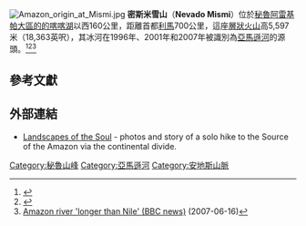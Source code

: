 {{Infobox mountain
| name = Mismi
| photo = Nevado Mismi.jpg
| photo_caption = 
| elevation_m = 5597
| elevation_ref =
| prominence_m =
| prominence_ref = 
| range = [[安第斯山脉|安第斯山脉]]、[[奇拉山脉|奇拉山脉]]
| location = {{PER}}[[阿雷基帕大區|阿雷基帕大區]]
| map = Peru
| range_coordinates = 
| map_caption = Peru
| label_position = left
| coordinates = {{coord|15|31|31|S|71|41|27|W|type:mountain_region:PE_scale:100000|format=dms|display=inline,title}}
| coordinates_ref = 
| type = [[复式火山|复式火山]]
}}
[[File:Amazon_origin_at_Mismi.jpg|thumb]]
'''密斯米雪山'''（'''Nevado Mismi'''）位於[[秘魯|秘魯]][[阿雷基帕大區|阿雷基帕大區]][[的的喀喀湖|的的喀喀湖]]以西160公里，距離首都[[利馬|利馬]]700公里，這座[[層狀火山|層狀火山]]高5,597米（18,363英呎），其冰河在1996年、2001年和2007年被識別為[[亞馬遜河|亞馬遜河]]的源頭。<ref>{{Cite web |url=http://www.palkiewicz.com/ekspedycje/index.php?p=zrodl_amaz |title=Source of the Amazon River Identificated (Jacek Palkiewicz) |accessdate=2010-03-29 |archive-date=2007-03-12 |archive-url=https://web.archive.org/web/20070312092613/http://www.palkiewicz.com/ekspedycje/index.php?p=zrodl_amaz |dead-url=yes }}</ref><ref>{{Cite web |url=http://news.nationalgeographic.com/news/2000/12/1221amazon.html |title=Explorers Pinpoint Source of the Amazon (National Geographic News) |accessdate=2010-03-29 |archive-date=2017-11-01 |archive-url=https://web.archive.org/web/20171101075405/https://news.nationalgeographic.com/news/2000/12/1221amazon.html |dead-url=no }}</ref><ref>[http://news.bbc.co.uk/2/hi/americas/6759291.stm Amazon river 'longer than Nile' (BBC news)] {{Wayback|url=http://news.bbc.co.uk/2/hi/americas/6759291.stm |date=20110411185338 }} (2007-06-16)</ref>

== 參考文獻 ==
{{Reflist}}

== 外部連結 ==
*[https://web.archive.org/web/20100226005502/http://www.landscapesofthesoul.com/amazon.htm Landscapes of the Soul] - photos and story of a solo hike to the Source of the Amazon via the continental divide.
{{peru-geo-stub}}

{{DEFAULTSORT:Mismi}}
[[Category:秘魯山峰|Category:秘魯山峰]]
[[Category:亞馬遜河|Category:亞馬遜河]]
[[Category:安地斯山脈|Category:安地斯山脈]]